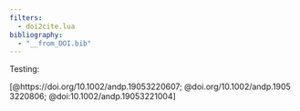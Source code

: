 ```yaml
---
filters:
  - doi2cite.lua
bibliography:
  - "__from_DOI.bib"
---
```


Testing:

[@https://doi.org/10.1002/andp.19053220607; @doi.org/10.1002/andp.1905
3220806; @doi:10.1002/andp.19053221004]

